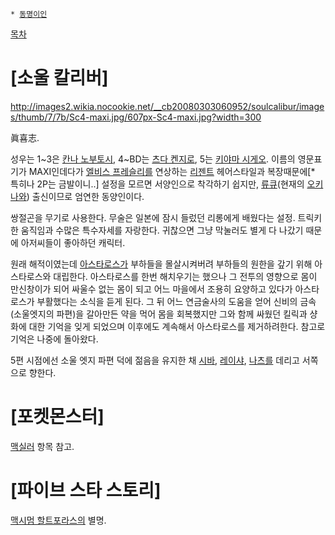  * [[동명이인]]

[[목차]]

= [소울 칼리버] =
http://images2.wikia.nocookie.net/__cb20080303060952/soulcalibur/images/thumb/7/7b/Sc4-maxi.jpg/607px-Sc4-maxi.jpg?width=300

眞喜志. 

성우는 1~3은 [[칸나 노부토시]], 4~BD는 [[츠다 켄지로]], 5는 [[키야마 시게오]].  이름의 영문표기가 MAXI인데다가 [[엘비스 프레슬리]]를 연상하는 [[리젠트]] 헤어스타일과 복장때문에[* 특히나 2P는 금발이니..] 설정을 모르면 서양인으로 착각하기 쉽지만, [[류큐]](현재의 [[오키나와]]) 출신이므로 엄연한 동양인이다. 

쌍절곤을 무기로 사용한다. 무술은 일본에 잠시 들렀던 리롱에게 배웠다는 설정. 트릭키한 움직임과 수많은 특수자세를 자랑한다. 귀찮으면 그냥 막눌러도 별게 다 나갔기 때문에 아저씨들이 좋아하던 캐릭터.

원래 해적이였는데 [[아스타로스]]가 부하들을 몰살시켜버려 부하들의 원한을 갚기 위해 아스타로스와 대립한다. 아스타로스를 한번 해치우기는 했으나 그 전투의 영향으로 몸이 만신창이가 되어 싸울수 없는 몸이 되고 어느 마을에서 조용히 요양하고 있다가 아스타로스가 부활했다는 소식을 듣게 된다. 그 뒤 어느 연금술사의 도움을 얻어 신비의 금속(소울엣지의 파편)을 갈아만든 약을 먹어 몸을 회복했지만 그와 함께 싸웠던 킬릭과 샹화에 대한 기억을 잊게 되었으며 이후에도 계속해서 아스타로스를 제거하려한다. 참고로 기억은 나중에 돌아왔다.

5편 시점에선 소울 엣지 파편 덕에 젊음을 유지한 채 [[시바]], [[레이샤]], [[나츠]]를 데리고 서쪽으로 향한다.  

= [포켓몬스터] =
[[맥실러]] 항목 참고. 

= [파이브 스타 스토리] =
[[맥시멈 할트포라스]]의 별명. 
